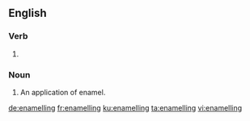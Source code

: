 ==English==

===Verb===
{{head|en|present participle}}

# {{present participle of|enamel|lang=en|nocat=1}}

===Noun===
{{en-noun}}

# An application of enamel.

[[de:enamelling]]
[[fr:enamelling]]
[[ku:enamelling]]
[[ta:enamelling]]
[[vi:enamelling]]